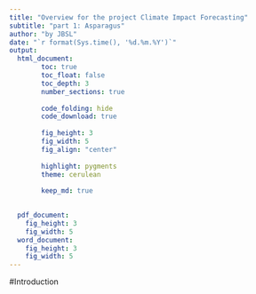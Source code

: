 ```yaml
---
title: "Overview for the project Climate Impact Forecasting"
subtitle: "part 1: Asparagus"
author: "by JBSL"
date: "`r format(Sys.time(), '%d.%m.%Y')`"
output: 
  html_document:
        toc: true
        toc_float: false
        toc_depth: 3
        number_sections: true
        
        code_folding: hide
        code_download: true
        
        fig_height: 3
        fig_width: 5
        fig_align: "center"
        
        highlight: pygments
        theme: cerulean
        
        keep_md: true
        

  pdf_document:
    fig_height: 3
    fig_width: 5
  word_document:
    fig_height: 3
    fig_width: 5
---
```

#Introduction
